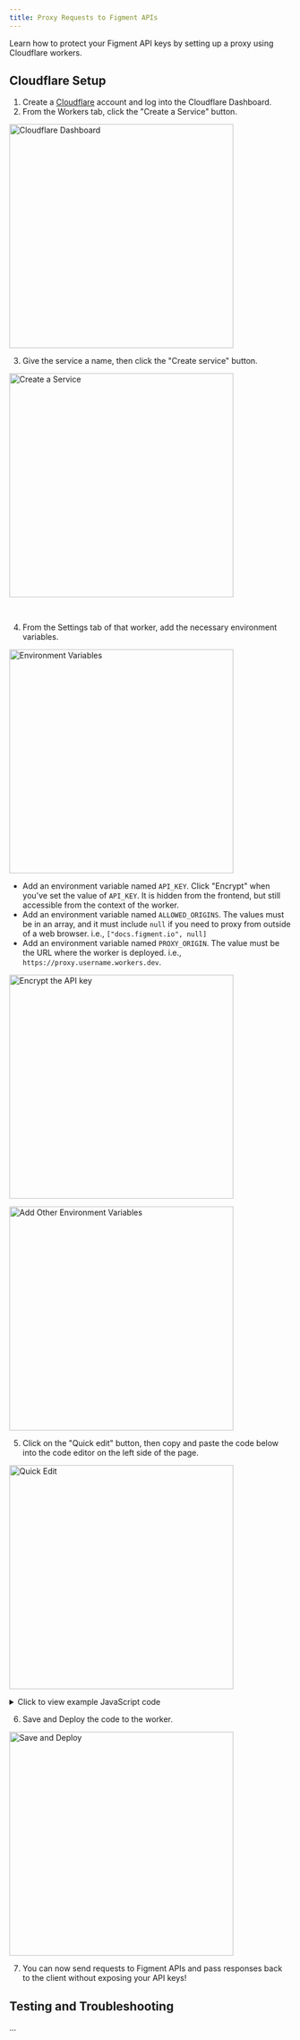 ```yaml
---
title: Proxy Requests to Figment APIs
---
```




<!-- <Tabs><TabItem value="cloudflare" label="Cloudflare Workers Example"> -->

Learn how to protect your Figment API keys by setting up a proxy using Cloudflare workers.

## Cloudflare Setup

1. Create a [Cloudflare](https://cloudflare.com) account and log into the Cloudflare Dashboard.
2. From the Workers tab, click the "Create a Service" button.

<img
  src={img1}
  width="400"
  alt="Cloudflare Dashboard"
  className="shadow--tl inline-image"
/>

3. Give the service a name, then click the "Create service" button.

<img
  src={img2}
  width="400"
  alt="Create a Service"
  className="shadow--tl inline-image"
/>

<br />

4. From the Settings tab of that worker, add the necessary environment variables.

<img
  src={img3}
  width="400"
  alt="Environment Variables"
  className="shadow--tl inline-image"
/>

- Add an environment variable named `API_KEY`. Click "Encrypt" when you've set the value of `API_KEY`. It is hidden from the frontend, but still accessible from the context of the worker.
- Add an environment variable named `ALLOWED_ORIGINS`. The values must be in an array, and it must include `null` if you need to proxy from outside of a web browser. i.e., `["docs.figment.io", null]`
- Add an environment variable named `PROXY_ORIGIN`. The value must be the URL where the worker is deployed. i.e., `https://proxy.username.workers.dev`.

<img
  src={img4}
  width="400"
  alt="Encrypt the API key"
  className="shadow--tl inline-image"
/>

<img
  src={img5}
  width="400"
  alt="Add Other Environment Variables"
  className="shadow--tl inline-image"
/>

5. Click on the "Quick edit" button, then copy and paste the code below into the code editor on the left side of the page.

<img
  src={img6}
  width="400"
  alt="Quick Edit"
  className="shadow--tl inline-image"
/>

<details><summary>Click to view example JavaScript code</summary>

```js
const env = {
  API_KEY: API_KEY,
  ALLOWED_ORIGINS: JSON.parse(ALLOWED_ORIGINS),
  PROXY_ORIGIN: PROXY_ORIGIN,
  ALLOWED_METHODS: ["POST", "GET", "OPTIONS"],
  HOSTS: {
    wss: {
      "node-api": {
        arbitrum: "arbitrum-mainnet-rpc-archive-dbgtxn.datahub.figment.io",
        bnb: "bsc--mainnet--rpc-archive-dbgtxn.datahub.figment.io",
        celo: "celo-mainnet--rpc.datahub.figment.io",
        "cosmos-lcd": "cosmoshub-4--lcd--archive.datahub.figment.io",
        "cosmos-tendermint-rpc": "cosmoshub-4--rpc--archive.datahub.figment.io",
        ethereum: "erigon-mainnet--rpc-dbgtxn.datahub.figment.io",
        fantom: "ftm--mainnet--rpc-archive-dbgtxn.datahub.figment.io",
        optimism: "optimism-mainnet-rpc-archive.datahub.figment.io",
        polygon: "matic-mainnet--jsonrpc-archive-dbgtxn.datahub.figment.io",
        solana: "solana--mainnet.datahub.figment.io",
      },
    },
    https: {
      "node-api": {
        arbitrum: "arbitrum-mainnet-rpc-archive-dbgtxn.datahub.figment.io",
        "avalanche-c-chain":
          "avalanche--mainnet--rpc.datahub.figment.io/ext/bc/C/rpc",
        "avalanche-p-chain":
          "avalanche--mainnet--rpc.datahub.figment.io/ext/bc/P",
        "avalanche-x-chain":
          "avalanche--mainnet--rpc.datahub.figment.io/ext/vm/avm",
        bnb: "bsc--mainnet--rpc-archive-dbgtxn.datahub.figment.io",
        celo: "celo-mainnet--rpc.datahub.figment.io",
        "cosmos-lcd": "cosmoshub-4--lcd--archive.datahub.figment.io",
        "cosmos-tendermint-rpc": "cosmoshub-4--rpc--archive.datahub.figment.io",
        ethereum: "erigon-mainnet--rpc-dbgtxn.datahub.figment.io",
        fantom: "ftm--mainnet--rpc-archive-dbgtxn.datahub.figment.io",
        "mina-graphql": "mina-mainnet--graphql.datahub.figment.io/graphql",
        near: "near-mainnet--rpc--archive.datahub.figment.io",
        optimism: "optimism-mainnet-rpc-archive.datahub.figment.io",
        "osmosis-lcd": "osmosis-1--lcd--archive.datahub.figment.io",
        "osmosis-tendermint-rpc": "osmosis-1--rpc--archive.datahub.figment.io",
        "polkadot-sidecar": "polkadot--sidecar.datahub.figment.io",
        polygon: "matic-mainnet--jsonrpc-archive-dbgtxn.datahub.figment.io",
        solana: "solana--mainnet.datahub.figment.io",
      },
      "rewards-api": {
        ethereum: "eth-rewards.datahub.figment.io/rewards",
        polkadot: "polkadot-rewards.datahub.figment.io/rewards",
        solana: "solana-rewards.datahub.figment.io/rewards",
      },
      "transaction-search-api": {
        avalanche: "avalanche--mainnet--indexer.datahub.figment.io",
        near: "near--indexer.datahub.figment.io",
      },
      "staking-api": {
        avalanche: "avalanche-slate.datahub.figment.io/api/v1/flows",
        ethereum: "eth-slate.datahub.figment.io/api/v1/flows",
        near: "near-slate.datahub.figment.io/api/v1/flows",
        polkadot: "polkadot-slate.datahub.figment.io/api/v1/flows",
        solana: "solana-slate.datahub.figment.io/api/v1/flows",
      },
      "staking-api-webhooks": {
        avalanche:
          "avalanche-slate.datahub.figment.io/api/v1/webhook_endpoints",
        ethereum: "eth-slate.datahub.figment.io/api/v1/webhook_endpoints",
        near: "near-slate.datahub.figment.io/api/v1/webhook_endpoints",
        polkadot: "polkadot-slate.datahub.figment.io/api/v1/webhook_endpoints",
        solana: "solana-slate.datahub.figment.io/api/v1/webhook_endpoints",
      },
    },
  },
};

/**
 * Builds and returns the URL for the node request
 * @param {Request} request - inbount request
 * @throws {Response} 500 error if network isn't found
 * @returns {URL} of the node endpoint
 */
function buildURL(request) {
  const [base, network, service, ...routes] =
    request.url.split(/(?<!\/)\/(?!\/)/g);
  const protocol =
    request.headers.get("Upgrade") === "websocket" ? "wss" : "https";
  const services = env.HOSTS[protocol][service];
  const url = services ? services[network] : null;
  if (!url) {
    throw new Response(
      `service '${service}' for network '${network}' could not be found`,
      {
        status: 500,
        statusText: `Invalid network`,
      }
    );
  }
  return new URL(`${protocol}://${url}/${routes.join("/")}`);
}

/**
 * Ensures the request is authorized to proceed
 * @param {Request} request - inbound request
 * @throws {Response} 403 or 405 if unauthorized
 */
function ensureAuthorized(request) {
  let error;

  if (!env.ALLOWED_ORIGINS.includes(request.headers.get("Origin"))) {
    error = {
      message: `Origin ${request.headers.get("Origin")} not allowed`,
      status: 405,
      statusText: "Not Allowed",
    };
  } else if (!env.ALLOWED_METHODS.includes(request.method)) {
    error = {
      message: `Method ${request.method} not allowed`,
      status: 405,
      statusText: "Not Allowed",
    };
  }

  if (error) {
    throw new Response(error.message, {
      status: 403,
      statusText: `Not allowed`,
    });
  }
}

/**
 * Builds and returns preflight response based on request
 * @param {Request} request - inbound request
 * @returns {Response} with required CORS params
 */
function getPreflightResponse(request) {
  return new Response(null, {
    status: 200,
    headers: {
      "Access-Control-Allow-Headers":
        request.headers.get("Access-Control-Request-Headers") || "",
      "Access-Control-Allow-Origin": request.headers.get("Origin") || "",
      "Access-Control-Allow-Methods": env.ALLOWED_METHODS.join(","),
      "Access-Control-Max-Age": "86400",
    },
  });
}

/**
 * Establishes a websocket connection and returns response containing ws client
 * @param {string} url - the figment api url
 * @throws {Response} relays status and statusText if connection fails
 * @returns {Response} with required websocket client
 */
async function getWebsocketConnection(url) {
  const result = await fetch(url, {
    headers: {
      Upgrade: "websocket",
      Authorization: env.API_KEY,
    },
  });

  // https://developer.mozilla.org/en-US/docs/Web/HTTP/Status/101
  if (result.status !== 101) {
    throw new Response(null, {
      status: result.status,
      statusText: result.statusText,
    });
  }

  // Accept the WebSocket connection
  const websocket = result.webSocket;
  websocket.accept();

  // Create a client/server to act as the proxy layer
  const clientServerPair = new WebSocketPair();
  const [client, server] = Object.values(clientServerPair);

  // Tell the Workers runtime to listen for WebSocket data & keep the connection open
  server.accept();

  // Any messages from the client are forwarded to the DataHub socket
  server.addEventListener("message", (event) => {
    websocket.send(event.data);
  });

  // Any messages coming from DataHub are forwarded back to the client
  websocket.addEventListener("message", (event) => {
    server.send(event.data);
  });

  return new Response(null, {
    status: 101,
    webSocket: client,
  });
}

/**
 * Fetches results from Figment APIs and returns result
 * @param {string} url - the figment api url
 * @param {Request} request - inbound request
 * @returns {Response} relays Figment API node response
 */
async function getRpcResponse(url, request) {
  const apiRequest = new Request(url, request);
  apiRequest.headers.set("Authorization", env.API_KEY);
  apiRequest.headers.set("Origin", `https://${env.PROXY_ORIGIN}`);
  return await fetch(apiRequest);
}

// Process the incoming fetch request
addEventListener("fetch", function handleFetch(event) {
  try {
    const { request } = event;
    const url = buildURL(request);
    ensureAuthorized(request);
    if (request.method === "OPTIONS") {
      event.respondWith(getPreflightResponse(request));
    } else if (request.headers.get("Upgrade") === "websocket") {
      event.respondWith(getWebsocketConnection(url));
    } else {
      event.respondWith(getRpcResponse(url, request));
    }
  } catch (error) {
    event.respondWith(error);
  }
});
```

</details>

6. Save and Deploy the code to the worker.

<img
  src={img8}
  width="400"
  alt="Save and Deploy"
  className="shadow--tl inline-image"
/>

7. You can now send requests to Figment APIs and pass responses back to the client without exposing your API keys!

<!-- </TabItem></Tabs> -->

## Testing and Troubleshooting

...
